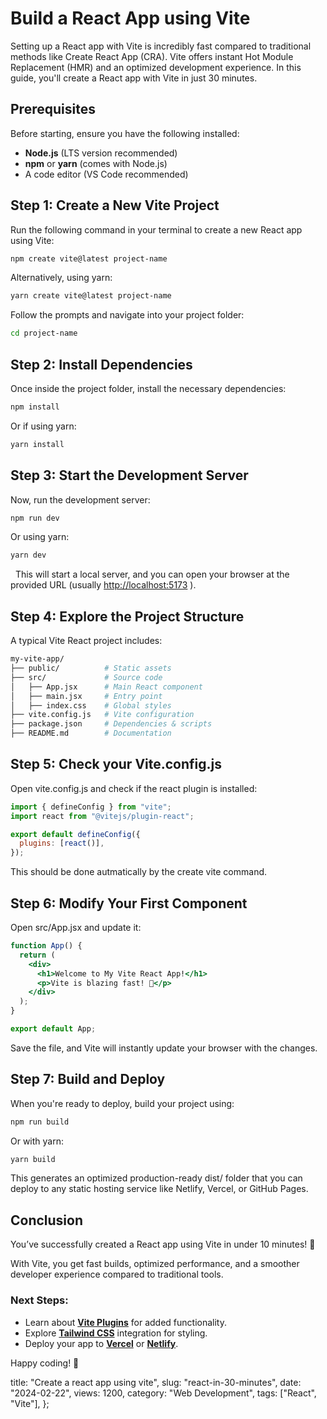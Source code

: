 # Build a React App using Vite

Setting up a React app with Vite is incredibly fast compared to traditional methods like Create React App (CRA). Vite offers instant Hot Module Replacement (HMR) and an optimized development experience. In this guide, you'll create a React app with Vite in just 30 minutes.

## Prerequisites

Before starting, ensure you have the following installed:

- **Node.js** (LTS version recommended)
- **npm** or **yarn** (comes with Node.js)
- A code editor (VS Code recommended)

## Step 1: Create a New Vite Project

Run the following command in your terminal to create a new React app using Vite:

```sh
npm create vite@latest project-name
```

Alternatively, using yarn:

```sh
yarn create vite@latest project-name
```

Follow the prompts and navigate into your project folder:

```sh
cd project-name
```

## Step 2: Install Dependencies

Once inside the project folder, install the necessary dependencies:

```sh
npm install
```

Or if using yarn:

```sh
yarn install
```

## Step 3: Start the Development Server

Now, run the development server:

```sh
npm run dev
```

Or using yarn:

```sh
yarn dev
```

&nbsp;
This will start a local server, and you can open your browser at the provided URL (usually [http://localhost:5173](http://localhost:5173) ).

## Step 4: Explore the Project Structure

A typical Vite React project includes:

```sh
my-vite-app/
├── public/          # Static assets
├── src/             # Source code
│   ├── App.jsx      # Main React component
│   ├── main.jsx     # Entry point
│   ├── index.css    # Global styles
├── vite.config.js   # Vite configuration
├── package.json     # Dependencies & scripts
├── README.md        # Documentation
```

## Step 5: Check your Vite.config.js

Open vite.config.js and check if the react plugin is installed:

```js
import { defineConfig } from "vite";
import react from "@vitejs/plugin-react";

export default defineConfig({
  plugins: [react()],
});
```

This should be done autmatically by the create vite command.

## Step 6: Modify Your First Component

Open src/App.jsx and update it:

```jsx
function App() {
  return (
    <div>
      <h1>Welcome to My Vite React App!</h1>
      <p>Vite is blazing fast! 🚀</p>
    </div>
  );
}

export default App;
```

Save the file, and Vite will instantly update your browser with the changes.

## Step 7: Build and Deploy

When you're ready to deploy, build your project using:

```sh
npm run build
```

Or with yarn:

```sh
yarn build
```

This generates an optimized production-ready <ILH>dist/</ILH> folder that you can deploy to any static hosting service like Netlify, Vercel, or GitHub Pages.

## Conclusion

You’ve successfully created a React app using Vite in under 10 minutes! 🎉

With Vite, you get fast builds, optimized performance, and a smoother developer experience compared to traditional tools.

### Next Steps:

- Learn about **[Vite Plugins](/blog/vite-plugins)** for added functionality.
- Explore **[Tailwind CSS](/blog/tailwind-css)** integration for styling.
- Deploy your app to **[Vercel](/blog/deploy-to-vercel)** or **[Netlify](/blog/deploy-to-netlify)**.

Happy coding! 🚀

  title: "Create a react app using vite",
  slug: "react-in-30-minutes",
  date: "2024-02-22",
  views: 1200,
  category: "Web Development",
  tags: ["React", "Vite"],
};
